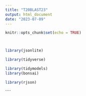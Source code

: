 ```yaml
---
title: "T20BLAST23"
output: html_document
date: "2023-07-09"
---
```


```r
knitr::opts_chunk$set(echo = TRUE)




```



```R




library(jsonlite)

library(tidyverse)

library(tidymodels)
library(bonsai)

library(rjson)
```





````